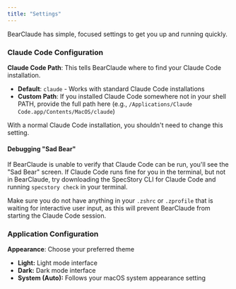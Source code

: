 ```yaml
---
title: "Settings"
---
```


BearClaude has simple, focused settings to get you up and running quickly.

### Claude Code Configuration

**Claude Code Path**: This tells BearClaude where to find your Claude Code installation.

- **Default**: `claude` - Works with standard Claude Code installations
- **Custom Path**: If you installed Claude Code somewhere not in your shell PATH, provide the full path here (e.g., `/Applications/Claude Code.app/Contents/MacOS/claude`)

With a normal Claude Code installation, you shouldn't need to change this setting.

#### Debugging "Sad Bear"

If BearClaude is unable to verify that Claude Code can be run, you'll see the "Sad Bear" screen. If Claude Code runs fine for you in the terminal, but not in BearClaude, try downloading the SpecStory CLI for Claude Code and running `specstory check` in your terminal.

Make sure you do not have anything in your `.zshrc` or `.zprofile` that is waiting for interactive user input, as this will prevent BearClaude from starting the Claude Code session.

### Application Configuration

**Appearance**: Choose your preferred theme

- **Light:** Light mode interface
- **Dark:** Dark mode interface
- **System (Auto):** Follows your macOS system appearance setting